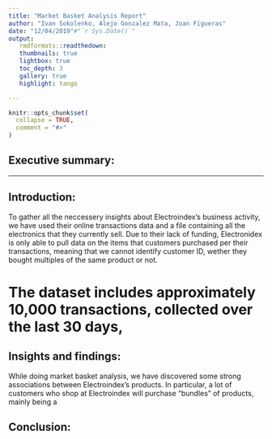 ```yaml
---
title: "Market Basket Analysis Report"
author: "Ivan Sokolenko, Alejo Gonzalez Mata, Joan Figueras"
date: "12/04/2019"#"`r Sys.Date()`"
output: 
   rmdformats::readthedown:
   thumbnails: true
   lightbox: true
   toc_depth: 3
   gallery: true
   highlight: tango

---
```


```r
knitr::opts_chunk$set(
  collapse = TRUE,
  comment = "#>"
)
```

## Executive summary:


*****

## Introduction:
To gather all the neccessery insights about Electroindex's business activity, we have used their online transactions data and a file containing all the electronics that they currently sell. Due to their lack of funding, Electronidex is only able to pull data on the items that customers purchased per their transactions, meaning that we cannot identify customer ID, wether they bought multiples of the same product or not.

########
# The dataset includes approximately 10,000 transactions, collected over the last 30 days, 
########


## Insights and findings:
While doing market basket analysis, we have discovered some strong associations between Electroindex's products. In particular, a lot of customers who shop at Electroindex will purchase "bundles" of products, mainly being a   


## Conclusion:



